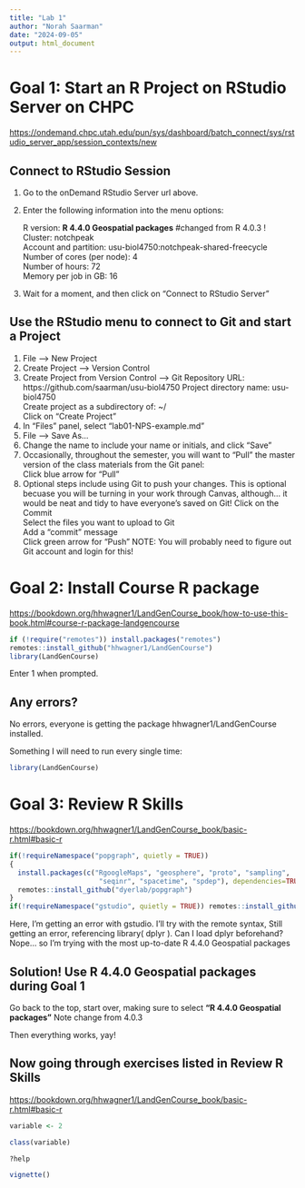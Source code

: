 ```yaml
---
title: "Lab 1"
author: "Norah Saarman"
date: "2024-09-05"
output: html_document
---
```

# Goal 1: Start an R Project on RStudio Server on CHPC

<https://ondemand.chpc.utah.edu/pun/sys/dashboard/batch_connect/sys/rstudio_server_app/session_contexts/new>

## Connect to RStudio Session

1.  Go to the onDemand RStudio Server url above.

2.  Enter the following information into the menu options:

    R version: **R 4.4.0 Geospatial packages** #changed from R 4.0.3 !    
    Cluster: notchpeak  
    Account and partition: usu-biol4750:notchpeak-shared-freecycle   
    Number of cores (per node): 4   
    Number of hours: 72  
    Memory per job in GB: 16  

3.  Wait for a moment, and then click on "Connect to RStudio Server"

## Use the RStudio menu to connect to Git and start a Project

1.  File --\> New Project  
2.  Create Project --\> Version Control 
3.  Create Project from Version Control --\> Git 
    Repository URL: https://github.com/saarman/usu-biol4750
    Project directory name: usu-biol4750  
    Create project as a subdirectory of: \~/  
    Click on "Create Project"  
4.  In "Files" panel, select "lab01-NPS-example.md"  
5.  File --\> Save As...  
6.  Change the name to include your name or initials, and click "Save"  
7.  Occasionally, throughout the semester, you will want to "Pull" the master version of the class materials from the Git panel:  
    Click blue arrow for "Pull"  
8.  Optional steps include using Git to push your changes. This is optional becuase you will be turning in your work through Canvas, although... it would be neat and tidy to have everyone's saved on Git!       Click on the Commit  
   Select the files you want to upload to Git  
   Add a "commit" message  
   Click green arrow for "Push" 
   NOTE: You will probably need to figure out Git account and login for this!

# Goal 2: Install Course R package

<https://bookdown.org/hhwagner1/LandGenCourse_book/how-to-use-this-book.html#course-r-package-landgencourse>

```r
if (!require("remotes")) install.packages("remotes")
remotes::install_github("hhwagner1/LandGenCourse")
library(LandGenCourse)
```

Enter 1 when prompted.

## Any errors?

No errors, everyone is getting the package hhwagner1/LandGenCourse installed.

Something I will need to run every single time:

```r
library(LandGenCourse)
```

# Goal 3: Review R Skills

<https://bookdown.org/hhwagner1/LandGenCourse_book/basic-r.html#basic-r>

```r
if(!requireNamespace("popgraph", quietly = TRUE))
{
  install.packages(c("RgoogleMaps", "geosphere", "proto", "sampling", 
                      "seqinr", "spacetime", "spdep"), dependencies=TRUE)
  remotes::install_github("dyerlab/popgraph")
}
if(!requireNamespace("gstudio", quietly = TRUE)) remotes::install_github("dyerlab/gstudio")
```

Here, I'm getting an error with gstudio. I'll try with the remote syntax, Still getting an error, referencing library( dplyr ). Can I load dplyr beforehand? Nope... so I'm trying with the most up-to-date R 4.4.0 Geospatial packages

## Solution! Use **R 4.4.0 Geospatial packages during Goal 1**

Go back to the top, start over, making sure to select **"R 4.4.0 Geospatial packages"** Note change from 4.0.3

Then everything works, yay!

## Now going through exercises listed in Review R Skills

<https://bookdown.org/hhwagner1/LandGenCourse_book/basic-r.html#basic-r>

```r

variable <- 2

class(variable)

?help

vignette()

```
